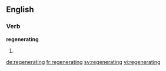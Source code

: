 ==English==

===Verb===
'''regenerating'''
# {{present participle of|regenerate}}

[[de:regenerating]]
[[fr:regenerating]]
[[sv:regenerating]]
[[vi:regenerating]]
